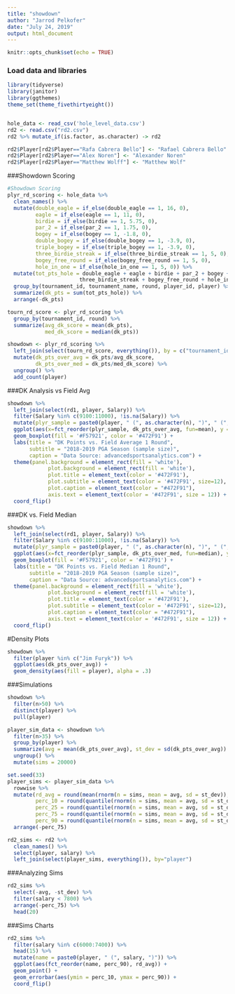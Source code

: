 ```yaml
---
title: "showdown"
author: "Jarrod Pelkofer"
date: "July 24, 2019"
output: html_document
---
```


```r
knitr::opts_chunk$set(echo = TRUE)
```

### Load data and libraries
```r
library(tidyverse)
library(janitor)
library(ggthemes)
theme_set(theme_fivethirtyeight())


hole_data <- read_csv('hole_level_data.csv')
rd2 <- read.csv("rd2.csv")
rd2 %>% mutate_if(is.factor, as.character) -> rd2

rd2$Player[rd2$Player=="Rafa Cabrera Bello"] <- "Rafael Cabrera Bello"
rd2$Player[rd2$Player=="Alex Noren"] <- "Alexander Noren"
rd2$Player[rd2$Player=="Matthew Wolff"] <- "Matthew Wolf"
```

###Showdown Scoring
```r

#Showdown Scoring
plyr_rd_scoring <- hole_data %>%
  clean_names() %>%
  mutate(double_eagle = if_else(double_eagle == 1, 16, 0),
         eagle = if_else(eagle == 1, 11, 0),
         birdie = if_else(birdie == 1, 5.75, 0),
         par_2 = if_else(par_2 == 1, 1.75, 0),
         bogey = if_else(bogey == 1, -1.8, 0),
         double_bogey = if_else(double_bogey == 1, -3.9, 0),
         triple_bogey = if_else(triple_bogey == 1, -3.9, 0),
         three_birdie_streak = if_else(three_birdie_streak == 1, 5, 0),
         bogey_free_round = if_else(bogey_free_round == 1, 5, 0),
         hole_in_one = if_else(hole_in_one == 1, 5, 0)) %>%
  mutate(tot_pts_hole = double_eagle + eagle + birdie + par_2 + bogey + double_bogey + triple_bogey +
                       three_birdie_streak + bogey_free_round + hole_in_one) %>%
  group_by(tournament_id, tournament_name, round, player_id, player) %>%
  summarize(dk_pts = sum(tot_pts_hole)) %>%
  arrange(-dk_pts)

tourn_rd_score <- plyr_rd_scoring %>%
  group_by(tournament_id, round) %>%
  summarize(avg_dk_score = mean(dk_pts),
            med_dk_score = median(dk_pts))

showdown <- plyr_rd_scoring %>%
  left_join(select(tourn_rd_score, everything()), by = c("tournament_id", "round")) %>%
  mutate(dk_pts_over_avg = dk_pts/avg_dk_score,
         dk_pts_over_med = dk_pts/med_dk_score) %>%
  ungroup() %>%
  add_count(player)


```


###DK Analysis vs Field Avg
```r
showdown %>%
  left_join(select(rd1, player, Salary)) %>%
  filter(Salary %in% c(9100:11000), !is.na(Salary)) %>%
  mutate(plyr_sample = paste0(player, " (", as.character(n), ")", " (", as.character(Salary), ")" )) %>%
  ggplot(aes(x=fct_reorder(plyr_sample, dk_pts_over_avg, fun=mean), y = dk_pts_over_avg)) +
  geom_boxplot(fill = '#F57921', color = '#472F91') + 
  labs(title = "DK Points vs. Field Average 1 Round",
       subtitle = "2018-2019 PGA Season (sample size)",
       caption = "Data Source: advancedsportsanalytics.com") +
  theme(panel.background = element_rect(fill = 'white'),
             plot.background = element_rect(fill = 'white'),
             plot.title = element_text(color = '#472F91'),
             plot.subtitle = element_text(color = '#472F91', size=12),
             plot.caption = element_text(color = "#472F91"),
             axis.text = element_text(color = '#472F91', size = 12)) +
  coord_flip()
```

###DK vs. Field Median
```r
showdown %>%
  left_join(select(rd1, player, Salary)) %>%
  filter(Salary %in% c(9100:11000), !is.na(Salary)) %>%
  mutate(plyr_sample = paste0(player, " (", as.character(n), ")", " (", as.character(Salary), ")" )) %>%
  ggplot(aes(x=fct_reorder(plyr_sample, dk_pts_over_med, fun=median), y = dk_pts_over_med)) +
  geom_boxplot(fill = '#F57921', color = '#472F91') + 
  labs(title = "DK Points vs. Field Median 1 Round",
       subtitle = "2018-2019 PGA Season (sample size)",
       caption = "Data Source: advancedsportsanalytics.com") +
  theme(panel.background = element_rect(fill = 'white'),
             plot.background = element_rect(fill = 'white'),
             plot.title = element_text(color = '#472F91'),
             plot.subtitle = element_text(color = '#472F91', size=12),
             plot.caption = element_text(color = "#472F91"),
             axis.text = element_text(color = '#472F91', size = 12)) +
  coord_flip() 
```


#Density Plots
```r
showdown %>%
  filter(player %in% c("Jim Furyk")) %>%
  ggplot(aes(dk_pts_over_avg)) +
  geom_density(aes(fill = player), alpha = .3)


```


###Simulations
```r

showdown %>%
  filter(n>50) %>%
  distinct(player) %>%
  pull(player)

player_sim_data <- showdown %>%
  filter(n>35) %>%
  group_by(player) %>%
  summarize(avg = mean(dk_pts_over_avg), st_dev = sd(dk_pts_over_avg)) %>%
  ungroup() %>%
  mutate(sims = 20000)

set.seed(33)
player_sims <- player_sim_data %>%
  rowwise %>% 
  mutate(rd_avg = round(mean(rnorm(n = sims, mean = avg, sd = st_dev)), 2),
         perc_10 = round(quantile(rnorm(n = sims, mean = avg, sd = st_dev), prob= .10), 2),
         perc_25 = round(quantile(rnorm(n = sims, mean = avg, sd = st_dev), prob= .25), 2),
         perc_75 = round(quantile(rnorm(n = sims, mean = avg, sd = st_dev), prob= .75), 2),
         perc_90 = round(quantile(rnorm(n = sims, mean = avg, sd = st_dev), prob= .90), 2)) %>%
  arrange(-perc_75)

rd2_sims <- rd2 %>%
  clean_names() %>%
  select(player, salary) %>%
  left_join(select(player_sims, everything()), by="player")

```



###Analyzing Sims
```r
rd2_sims %>%
  select(-avg, -st_dev) %>%
  filter(salary < 7800) %>%
  arrange(-perc_75) %>%
  head(20)

```

###Sims Charts
```r
rd2_sims %>%
  filter(salary %in% c(6000:7400)) %>%
  head(15) %>%
  mutate(name = paste0(player, " (", salary, ")")) %>%
  ggplot(aes(fct_reorder(name, perc_90), rd_avg)) +
  geom_point() +
  geom_errorbar(aes(ymin = perc_10, ymax = perc_90)) + 
  coord_flip()
```

